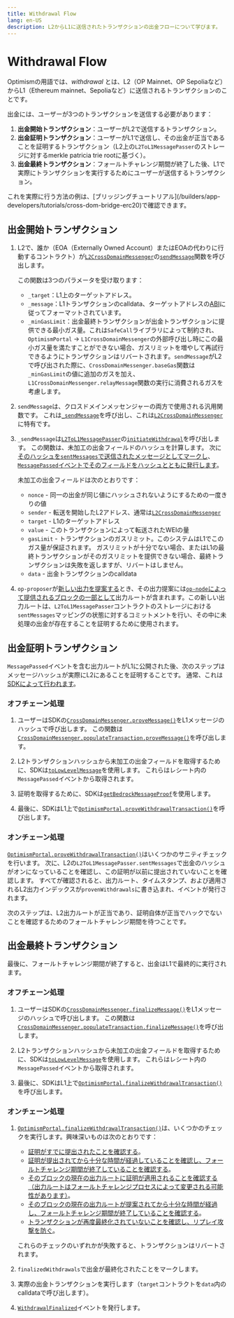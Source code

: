 ```yaml
---
title: Withdrawal Flow
lang: en-US
description: L2からL1に送信されたトランザクションの出金フローについて学びます。
---
```



# Withdrawal Flow

Optimismの用語では、*withdrawal* とは、L2（OP Mainnet、OP Sepoliaなど）からL1（Ethereum mainnet、Sepoliaなど）に送信されるトランザクションのことです。

出金には、ユーザーが3つのトランザクションを送信する必要があります：

1.  **出金開始トランザクション**：ユーザーがL2で送信するトランザクション。
2.  **出金証明トランザクション**：ユーザーがL1で送信し、その出金が正当であることを証明するトランザクション（L2上の`L2ToL1MessagePasser`のストレージに対するmerkle patricia trie rootに基づく）。
3.  **出金最終トランザクション**：フォールトチャレンジ期間が終了した後、L1で実際にトランザクションを実行するためにユーザーが送信するトランザクション。

<Callout type="info">
  これを実際に行う方法の例は、[ブリッジングチュートリアル](/builders/app-developers/tutorials/cross-dom-bridge-erc20)で確認できます。
</Callout>

## 出金開始トランザクション

1.  L2で、誰か（EOA（Externally Owned Account）またはEOAの代わりに行動するコントラクト）が[`L2CrossDomainMessenger`](https://github.com/ethereum-optimism/optimism/blob/62c7f3b05a70027b30054d4c8974f44000606fb7/packages/contracts-bedrock/contracts/universal/CrossDomainMessenger.sol)の[`sendMessage`](https://github.com/ethereum-optimism/optimism/blob/62c7f3b05a70027b30054d4c8974f44000606fb7/packages/contracts-bedrock/contracts/universal/CrossDomainMessenger.sol#L249-L289)関数を呼び出します。

    この関数は3つのパラメータを受け取ります：

    *   `_target`：L1上のターゲットアドレス。
    *   `_message`：L1トランザクションのcalldata、ターゲットアドレスの[ABI](https://docs.soliditylang.org/en/v0.8.19/abi-spec.html)に従ってフォーマットされています。
    *   `_minGasLimit`：出金最終トランザクションが出金トランザクションに提供できる最小ガス量。これは`SafeCall`ライブラリによって制約され、`OptimismPortal` -> `L1CrossDomainMessenger`の外部呼び出し時にこの最小ガス量を満たすことができない場合、ガスリミットを増やして再試行できるようにトランザクションはリバートされます。`sendMessage`がL2で呼び出された際に、`CrossDomainMessenger.baseGas`関数は`_minGasLimit`の値に追加のガスを加え、`L1CrossDomainMessenger.relayMessage`関数の実行に消費されるガスを考慮します。

2.  `sendMessage`は、クロスドメインメッセンジャーの両方で使用される汎用関数です。
    これは[`_sendMessage`](https://github.com/ethereum-optimism/optimism/blob/62c7f3b05a70027b30054d4c8974f44000606fb7/packages/contracts-bedrock/contracts/L2/L2CrossDomainMessenger.sol#L48-L60)を呼び出し、これは[`L2CrossDomainMessenger`](https://github.com/ethereum-optimism/optimism/blob/62c7f3b05a70027b30054d4c8974f44000606fb7/packages/contracts-bedrock/contracts/L2/L2CrossDomainMessenger.sol)に特有です。

3.  `_sendMessage`は[`L2ToL1MessagePasser`](https://github.com/ethereum-optimism/optimism/blob/62c7f3b05a70027b30054d4c8974f44000606fb7/packages/contracts-bedrock/contracts/L2/L2ToL1MessagePasser.sol)の[`initiateWithdrawal`](https://github.com/ethereum-optimism/optimism/blob/62c7f3b05a70027b30054d4c8974f44000606fb7/packages/contracts-bedrock/contracts/L2/L2ToL1MessagePasser.sol#L91-L129)を呼び出します。
    この関数は、未加工の出金フィールドのハッシュを計算します。
    次に[そのハッシュを`sentMessages`で送信されたメッセージとしてマークし](https://github.com/ethereum-optimism/optimism/blob/62c7f3b05a70027b30054d4c8974f44000606fb7/packages/contracts-bedrock/contracts/L2/L2ToL1MessagePasser.sol#L114)、[`MessagePassed`イベントでそのフィールドをハッシュとともに発行します](https://github.com/ethereum-optimism/optimism/blob/62c7f3b05a70027b30054d4c8974f44000606fb7/packages/contracts-bedrock/contracts/L2/L2ToL1MessagePasser.sol#L116-L124)。

    未加工の出金フィールドは次のとおりです：

    *   `nonce` - 同一の出金が同じ値にハッシュされないようにするための一度きりの値
    *   `sender` - 転送を開始したL2アドレス、通常は[`L2CrossDomainMessenger`](https://github.com/ethereum-optimism/optimism/blob/62c7f3b05a70027b30054d4c8974f44000606fb7/packages/contracts-bedrock/contracts/L2/L2CrossDomainMessenger.sol)
    *   `target` - L1のターゲットアドレス
    *   `value` - このトランザクションによって転送されたWEIの量
    *   `gasLimit` - トランザクションのガスリミット。このシステムはL1でこのガス量が保証されます。
        ガスリミットが十分でない場合、またはL1の最終トランザクションがそのガスリミットを提供できない場合、最終トランザクションは失敗を返しますが、リバートはしません。
    *   `data` - 出金トランザクションのcalldata

4.  `op-proposer`が[新しい出力を提案する](https://github.com/ethereum-optimism/optimism/blob/62c7f3b05a70027b30054d4c8974f44000606fb7/op-proposer/proposer/l2_output_submitter.go#L312-L320)とき、その出力提案には[`op-node`によって提供されるブロックの一部として](https://github.com/ethereum-optimism/optimism/blob/62c7f3b05a70027b30054d4c8974f44000606fb7/op-proposer/proposer/l2_output_submitter.go#L316)出力ルートが含まれます。この新しい出力ルートは、`L2ToL1MessagePasser`コントラクトのストレージにおける`sentMessages`マッピングの状態に対するコミットメントを行い、その中に未処理の出金が存在することを証明するために使用されます。

## 出金証明トランザクション

`MessagePassed`イベントを含む出力ルートがL1に公開された後、次のステップはメッセージハッシュが実際にL2にあることを証明することです。
通常、これは[SDKによって行われます](https://sdk.optimism.io/classes/crosschainmessenger#proveMessage-2)。

### オフチェーン処理

1.  ユーザーはSDKの[`CrossDomainMessenger.proveMessage()`](https://github.com/ethereum-optimism/optimism/blob/62c7f3b05a70027b30054d4c8974f44000606fb7/packages/sdk/src/cross-chain-messenger.ts#L1452-L1471)をL1メッセージのハッシュで呼び出します。
    この関数は[`CrossDomainMessenger.populateTransaction.proveMessage()`](https://github.com/ethereum-optimism/optimism/blob/62c7f3b05a70027b30054d4c8974f44000606fb7/packages/sdk/src/cross-chain-messenger.ts#L1746-L1798)を呼び出します。

2.  L2トランザクションハッシュから未加工の出金フィールドを取得するために、SDKは[`toLowLevelMessage`](https://github.com/ethereum-optimism/optimism/blob/62c7f3b05a70027b30054d4c8974f44000606fb7/packages/sdk/src/cross-chain-messenger.ts#L368-L450)を使用します。
    これらはレシート内の`MessagePassed`イベントから取得されます。

3.  証明を取得するために、SDKは[`getBedrockMessageProof`](https://github.com/ethereum-optimism/optimism/blob/62c7f3b05a70027b30054d4c8974f44000606fb7/packages/sdk/src/cross-chain-messenger.ts#L1348-L1395)を使用します。

4.  最後に、SDKはL1上で[`OptimismPortal.proveWithdrawalTransaction()`](https://github.com/ethereum-optimism/optimism/blob/62c7f3b05a70027b30054d4c8974f44000606fb7/packages/contracts-bedrock/contracts/L1/OptimismPortal.sol#L234-L318)を呼び出します。

### オンチェーン処理

[`OptimismPortal.proveWithdrawalTransaction()`](https://github.com/ethereum-optimism/optimism/blob/62c7f3b05a70027b30054d4c8974f44000606fb7/packages/contracts-bedrock/contracts/L1/OptimismPortal.sol#L234-L318)はいくつかのサニティチェックを行います。
次に、L2の`L2ToL1MessagePasser.sentMessages`で出金のハッシュがオンになっていることを確認し、この証明が以前に提出されていないことを確認します。
すべてが確認されると、出力ルート、タイムスタンプ、および適用されるL2出力インデックスが`provenWithdrawals`に書き込まれ、イベントが発行されます。

次のステップは、L2出力ルートが正当であり、証明自体が正当でハックでないことを確認するためのフォールトチャレンジ期間を待つことです。

## 出金最終トランザクション

最後に、フォールトチャレンジ期間が終了すると、出金はL1で最終的に実行されます。

### オフチェーン処理

1.  ユーザーはSDKの[`CrossDomainMessenger.finalizeMessage()`](https://github.com/ethereum-optimism/optimism/blob/62c7f3b05a70027b30054d4c8974f44000606fb7/packages/sdk/src/cross-chain-messenger.ts#L1473-L1493)をL1メッセージのハッシュで呼び出します。
    この関数は[`CrossDomainMessenger.populateTransaction.finalizeMessage()`](https://github.com/ethereum-optimism/optimism/blob/62c7f3b05a70027b30054d4c8974f44000606fb7/packages/sdk/src/cross-chain-messenger.ts#L1800-L1853)を呼び出します。

2.  L2トランザクションハッシュから未加工の出金フィールドを取得するために、SDKは[`toLowLevelMessage`](https://github.com/ethereum-optimism/optimism/blob/62c7f3b05a70027b30054d4c8974f44000606fb7/packages/sdk/src/cross-chain-messenger.ts#L368-L450)を使用します。
    これらはレシート内の`MessagePassed`イベントから取得されます。

3.  最後に、SDKはL1上で[`OptimismPortal.finalizeWithdrawalTransaction()`](https://github.com/ethereum-optimism/optimism/blob/62c7f3b05a70027b30054d4c8974f44000606fb7/packages/contracts-bedrock/contracts/L1/OptimismPortal.sol#L320-L420)を呼び出します。

### オンチェーン処理

1.  [`OptimismPortal.finalizeWithdrawalTransaction()`](https://github.com/ethereum-optimism/optimism/blob/62c7f3b05a70027b30054d4c8974f44000606fb7/packages/contracts-bedrock/contracts/L1/OptimismPortal.sol#L320-L420)は、いくつかのチェックを実行します。興味深いものは次のとおりです：

    *   [証明がすでに提出されたことを確認する](https://github.com/ethereum-optimism/optimism/blob/62c7f3b05a70027b30054d4c8974f44000606fb7/packages/contracts-bedrock/contracts/L1/OptimismPortal.sol#L341-L347)。
    *   [証明が提出されてから十分な時間が経過していることを確認し、フォールトチャレンジ期間が終了していることを確認する](https://github.com/ethereum-optimism/optimism/blob/62c7f3b05a70027b30054d4c8974f44000606fb7/packages/contracts-bedrock/contracts/L1/OptimismPortal.sol#L357-L364)。
    *   [そのブロックの現在の出力ルートに証明が適用されることを確認する（出力ルートはフォールトチャレンジプロセスによって変更される可能性があります）](https://github.com/ethereum-optimism/optimism/blob/62c7f3b05a70027b30054d4c8974f44000606fb7/packages/contracts-bedrock/contracts/L1/OptimismPortal.sol#L366-L378)。
    *   [そのブロックの現在の出力ルートが提案されてから十分な時間が経過し、フォールトチャレンジ期間が終了していることを確認する](https://github.com/ethereum-optimism/optimism/blob/62c7f3b05a70027b30054d4c8974f44000606fb7/packages/contracts-bedrock/contracts/L1/OptimismPortal.sol#L380-L384)。
    *   [トランザクションが再度最終化されていないことを確認し、リプレイ攻撃を防ぐ](https://github.com/ethereum-optimism/optimism/blob/62c7f3b05a70027b30054d4c8974f44000606fb7/packages/contracts-bedrock/contracts/L1/OptimismPortal.sol#L386-L390)。

    これらのチェックのいずれかが失敗すると、トランザクションはリバートされます。

2.  `finalizedWithdrawals`で出金が最終化されたことをマークします。

3.  実際の出金トランザクションを実行します（`target`コントラクトを`data`内のcalldataで呼び出します）。

4.  [`WithdrawalFinalized`](https://github.com/ethereum-optimism/optimism/blob/62c7f3b05a70027b30054d4c8974f44000606fb7/packages/contracts-bedrock/contracts/L1/OptimismPortal.sol#L118)イベントを発行します。
